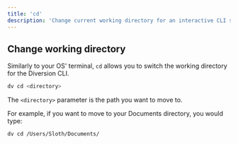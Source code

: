 ```yaml
---
title: 'cd'
description: 'Change current working directory for an interactive CLI session'
---
```


## Change working directory

Similarly to your OS' terminal, `cd` allows you to switch the working directory for the Diversion CLI.

```bash
dv cd <directory>
```

The `<directory>` parameter is the path you want to move to.

For example, if you want to move to your Documents directory, you would type:

```bash
dv cd /Users/Sloth/Documents/
```

